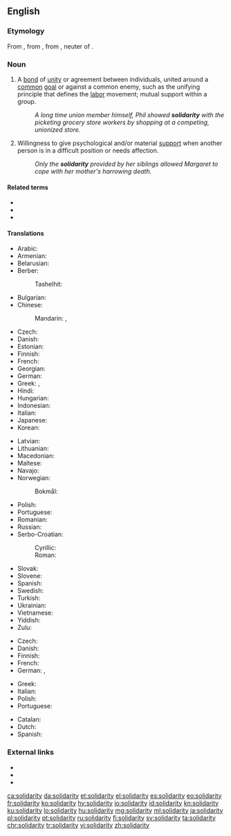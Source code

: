 {{also|Solidarity}} <!-- movement in Poland -->
==English==
{{wikipedia|dab=Solidarity (disambiguation)}}

===Etymology===
From {{etyl|fr|en}} {{m|fr|solidarité||solidarity}}, from {{m|fr|solidaire||characterized by solidarity}}, from {{etyl|la|en}} {{m|la|solidum||whole sum}}, neuter of {{m|la|solidus||solid}}.

===Noun===
{{en-noun|~|solidarities}}

# {{lb|en|countable}} A [[bond]] of [[unity]] or agreement between individuals, united around a [[common]] [[goal]] or against a common enemy, such as the unifying principle that defines the [[labor]] movement; mutual support within a group.
#: ''A long time union member himself, Phil showed '''solidarity''' with the picketing grocery store workers by shopping at a competing, unionized store.''
# {{lb|en|uncountable}} Willingness to give psychological and/or material [[support]] when another person is in a difficult position or needs affection.
#: ''Only the '''solidarity''' provided by her siblings allowed Margaret to cope with her mother's harrowing death.''

====Related terms====
* {{l|en|solid}}
* {{l|en|solidary}}
* {{l|en|solidus}}

====Translations====
{{trans-top|unifying bond between individuals with common goal or enemy}}
* Arabic: {{t|ar|تَضَامُن|m}}
* Armenian: {{t+|hy|համերաշխություն}}
* Belarusian: {{t|be|саліда́рнасць|f}}
* Berber:
*: Tashelhit: {{t|shi|tiwizi|f}}
* Bulgarian: {{t+|bg|солида́рност|f}}
* Chinese:
*: Mandarin: {{t+|cmn|團結|sc=Hani}}, {{t+|cmn|团结|tr=tuánjié|sc=Hani}}
* Czech: {{t+|cs|solidarita|f}}
* Danish: {{t+|da|solidaritet|c}}
* Estonian: {{t|et|solidaarsus}}
* Finnish: {{t+|fi|solidaarisuus}}
* French: {{t+|fr|solidarité|f}}
* Georgian: {{t|ka|სოლიდარობა}}
* German: {{t+|de|Solidarität|f}}
* Greek: {{t+|el|αλληλεγγύη|f}}, {{t+|el|συναδελφικότητα|f}}
* Hindi: {{t+|hi|एकता|f}}
* Hungarian: {{t+|hu|szolidaritás}}
* Indonesian: {{t+|id|solidaritas}}
* Italian: {{t+|it|solidarietà|f}}
* Japanese: {{t+|ja|連帯|tr=れんたい, rentai}}
* Korean: {{t|ko|연대}}
{{trans-mid}}
* Latvian: {{t|lv|solidaritāte|f}}
* Lithuanian: {{t|lt|solidarumas|m}}
* Macedonian: {{t|mk|солидарност|f}}
* Maltese: {{t|mt|solidarjetà|f}}
* Navajo: {{t|nv|łaʼ ídlį́}}
* Norwegian:
*: Bokmål: {{t|nb|solidaritet|m}}
* Polish: {{t+|pl|solidarność|f}}
* Portuguese: {{t+|pt|solidariedade|f}}
* Romanian: {{t+|ro|solidaritate|f}}
* Russian: {{t+|ru|солида́рность|f}}
* Serbo-Croatian:
*: Cyrillic: {{t|sh|солида́рно̄ст|f}}
*: Roman: {{t+|sh|solidárnōst|f}}
* Slovak: {{t|sk|solidarita|f}}
* Slovene: {{t|sl|solidarnost|f}}
* Spanish: {{t+|es|solidaridad|f}}
* Swedish: {{t+|sv|solidaritet|c}}
* Turkish: {{t+|tr|dayanışma}}
* Ukrainian: {{t|uk|соліда́рність|f}}
* Vietnamese: {{t+|vi|liên đới|alt=sự liên đới}}
* Yiddish: {{t|yi|סאָלידאַרישקײַט}}
* Zulu: {{t|zu|ubuntu|c14}}
{{trans-bottom}}

{{trans-top|psychological or material support}}
* Czech: {{t+|cs|solidarita|f}}
* Danish: {{t+|da|solidaritet|c}}
* Finnish: {{t+|fi|tuki}}
* French: {{t+|fr|solidarité|f}}
* German: {{t+|de|Solidarität|f}}, {{t+|de|Unterstützung|f}}
{{trans-mid}}
* Greek: {{t+|el|αλληλεγγύη|f}}
* Italian: {{t+|it|solidarietà|f}}
* Polish: {{t+|pl|solidarność|f}}
* Portuguese: {{t+|pt|solidariedade|f}}
{{trans-bottom}}

{{checktrans-top}}
* Catalan: {{t-check|ca|solidaritat}}
* Dutch: {{t-check|nl|solidariteit}}
* Spanish: {{t-check|es|solidaridad}}
{{trans-bottom}}

===External links===
* {{R:Webster 1913}}
* {{R:Century 1911}}
* {{R:OneLook}}

[[ca:solidarity]]
[[da:solidarity]]
[[et:solidarity]]
[[el:solidarity]]
[[es:solidarity]]
[[eo:solidarity]]
[[fr:solidarity]]
[[ko:solidarity]]
[[hy:solidarity]]
[[io:solidarity]]
[[id:solidarity]]
[[kn:solidarity]]
[[ku:solidarity]]
[[lo:solidarity]]
[[hu:solidarity]]
[[mg:solidarity]]
[[ml:solidarity]]
[[ja:solidarity]]
[[pl:solidarity]]
[[pt:solidarity]]
[[ru:solidarity]]
[[fi:solidarity]]
[[sv:solidarity]]
[[ta:solidarity]]
[[chr:solidarity]]
[[tr:solidarity]]
[[vi:solidarity]]
[[zh:solidarity]]